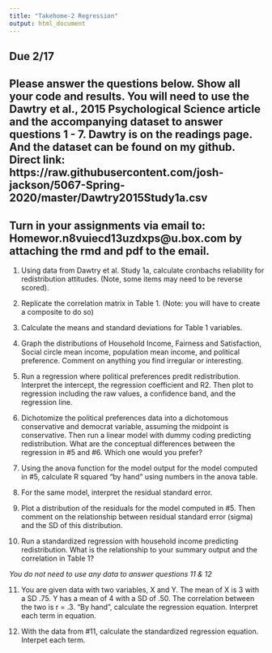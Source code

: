 ```yaml
---
title: "Takehome-2 Regression"
output: html_document
---
```


## Due 2/17

## Please answer the questions below. Show all your code and results. You will need to use the Dawtry et al., 2015 Psychological Science article and the accompanying dataset to answer questions 1 - 7. Dawtry is on the readings page. And the dataset can be found on my github. Direct link:  https://raw.githubusercontent.com/josh-jackson/5067-Spring-2020/master/Dawtry2015Study1a.csv

## Turn in your assignments via email to: Homewor.n8vuiecd13uzdxps@u.box.com by attaching the rmd and pdf to the email.



1. Using data from Dawtry et al. Study 1a, calculate cronbachs reliability for redistribution attitudes. (Note, some items may need to be reverse scored).  

2. Replicate the correlation matrix in Table 1. (Note: you will have to create a composite to do so)   

3. Calculate the means and standard deviations for Table 1 variables. 

4. Graph the distributions of Household Income, Fairness and Satisfaction, Social circle mean income, population mean income, and political preference. Comment on anything you find irregular or interesting.  
5. Run a regression where political preferences predit redistribution. Interpret the intercept, the regression coefficient and R2. Then plot to regression including the raw values, a confidence band, and the regression line.  

6. Dichotomize the political preferences data into a dichotomous conservative and democrat variable, assuming the midpoint is conservative. Then run a linear model with dummy coding predicting redistribution. What are the conceptual differences between the regression in #5 and #6. Which one would you prefer?  

7. Using the anova function for the model output for the model computed in #5, calculate R squared "by hand" using numbers in the anova table.  

8. For the same model, interpret the residual standard error. 

9. Plot a distribution of the residuals for the model computed in #5. Then comment on the relationship between residual standard error (sigma) and the SD of this distribution.    

10. Run a standardized regression with household income predicting redistribution. What is the relationship to your summary output and the correlation in Table 1? 

*You do not need to use any data to answer questions 11 & 12 *

11. You are given data with two variables, X and Y. The mean of X is 3 with a SD .75. Y has a mean of 4 with a SD of .50. The correlation between the two is r = .3. "By hand", calculate the regression equation. Interpret each term in equation. 

12. With the data from #11, calculate the standardized regression equation. Interpet each term. 









